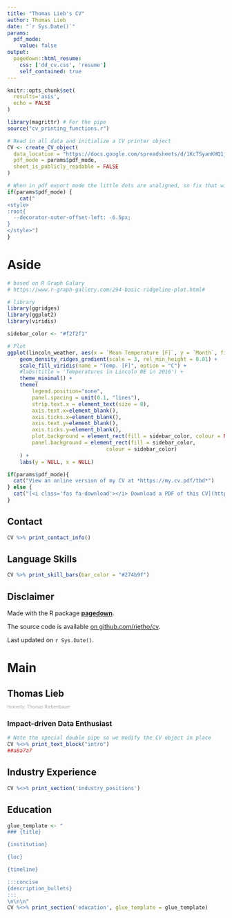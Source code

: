 ```yaml
---
title: "Thomas Lieb's CV"
author: Thomas Lieb
date: "`r Sys.Date()`"
params:
  pdf_mode:
    value: false
output:
  pagedown::html_resume:
    css: ['dd_cv.css', 'resume']
    self_contained: true
---
```


<!--
TODO
* change language skills to skills only
* add languages extra
* find a picture: QR to Linkedin
* get sutitle to Gsheet
* get formerly to Gsheet + CSS to .CSS file
* identify and define process for tailor CV for specific applications
* version code?
  * that way tailored CVs could relate to a specific CV

# Tailoring CV

Ideas
* copy & adjust spreadsheet and run script by adjusting spreadsheet link
* if code needs to be adjusted, could be done via a branch or copy of code saved along with CV
-->

```r
knitr::opts_chunk$set(
  results='asis', 
  echo = FALSE
)

library(magrittr) # For the pipe
source("cv_printing_functions.r")

# Read in all data and initialize a CV printer object
CV <- create_CV_object(
  data_location = "https://docs.google.com/spreadsheets/d/1KcTSyanKHQ1jGnwVd6AxMcb3zXLvt-2RKzsPOfmI5Cw/edit#gid=917338460",  
  pdf_mode = params$pdf_mode,
  sheet_is_publicly_readable = FALSE
)
```


```r
# When in pdf export mode the little dots are unaligned, so fix that with some conditional CSS.
if(params$pdf_mode) {
    cat("
<style>
:root{
  --decorator-outer-offset-left: -6.5px;
}
</style>")
}
```


Aside
================================================================================

<!-- Swap image with your preferred logo -->
<!--![logo](https://cran.r-project.org/Rlogo.svg){width=100%}-->
```r
# based on R Graph Galary
# https://www.r-graph-gallery.com/294-basic-ridgeline-plot.html#

# library
library(ggridges)
library(ggplot2)
library(viridis)

sidebar_color <- "#f2f2f1"

# Plot
ggplot(lincoln_weather, aes(x = `Mean Temperature [F]`, y = `Month`, fill = ..x..)) +
    geom_density_ridges_gradient(scale = 3, rel_min_height = 0.01) +
    scale_fill_viridis(name = "Temp. [F]", option = "C") +
    #labs(title = 'Temperatures in Lincoln NE in 2016') +
    theme_minimal() +
    theme(
        legend.position="none",
        panel.spacing = unit(0.1, "lines"),
        strip.text.x = element_text(size = 8),
        axis.text.x=element_blank(),
        axis.ticks.x=element_blank(),
        axis.text.y=element_blank(),
        axis.ticks.y=element_blank(),
        plot.background = element_rect(fill = sidebar_color, colour = NA),
        panel.background = element_rect(fill = sidebar_color,
                                colour = sidebar_color)
    ) + 
    labs(y = NULL, x = NULL)
```



```r
if(params$pdf_mode){
  cat("View an online version of my CV at *https://my.cv.pdf/tbd*")
} else {
  cat("[<i class='fas fa-download'></i> Download a PDF of this CV](https://my.cv.pdf/tbd)")
}
```

Contact {#contact}
--------------------------------------------------------------------------------

```r
CV %>% print_contact_info()
```



Language Skills {#skills}
--------------------------------------------------------------------------------

```r
CV %>% print_skill_bars(bar_color = "#274b9f")
```



Disclaimer {#disclaimer}
--------------------------------------------------------------------------------

Made with the R package [**pagedown**](https://github.com/rstudio/pagedown). 

The source code is available [on github.com/rietho/cv](https://github.com/rietho/cv).

Last updated on `r Sys.Date()`.



Main
================================================================================

Thomas Lieb {#title}
--------------------------------------------------------------------------------
<p style="font-size:10px; color:#a8a7a7; margin-top: -5px;">formerly: Thomas Riebenbauer</p>

### Impact-driven Data Enthusiast


```r
# Note the special double pipe so we modify the CV object in place
CV %<>% print_text_block("intro") 
##a8a7a7
```


Industry Experience {data-icon=suitcase}
--------------------------------------------------------------------------------

<!--!
::: aside
```r
CV %<>% print_text_block('industy_experience_aside')
```
:::
-->

```r
CV %<>% print_section('industry_positions')
```



Education {data-icon=graduation-cap data-concise=true}
--------------------------------------------------------------------------------

<!--!
::: aside
```r
CV %<>% print_text_block('education_aside')
```
:::
-->

```r
glue_template <- "
### {title}

{institution}

{loc}

{timeline}

:::concise
{description_bullets}
:::
\n\n\n"
CV %<>% print_section('education', glue_template = glue_template)
```



<!-- These breaks just force a new page so section doesnt get cut off 
<br>
<br>
<br>
-->
